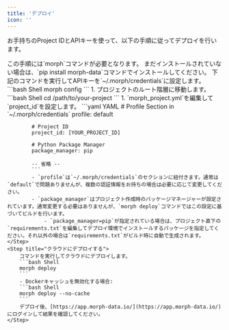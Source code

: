 ```yaml
---
title: 'デプロイ'
icon: ''
---
```


お手持ちのProject IDとAPIキーを使って、以下の手順に従ってデプロイを行います。

<Note>
    この手順には`morph`コマンドが必要となります。
    まだインストールされていない場合は、`pip install morph-data`コマンドでインストールしてください。
</Note>

<Steps>
    <Step title="morph CLIを設定する">
        下記のコマンドを実行してAPIキーを`~/.morph/credentials`に設定します。
        ```bash Shell
        morph config
        ```
    </Step>
    <Step title="プロジェクトをセットアップする">
        1. プロジェクトのルート階層に移動します。
            ```bash Shell
            cd /path/to/your-project
            ```
        1. `morph_project.yml`を編集して`project_id`を設定します。
            ```yaml YAML
            # Profile Section in `~/.morph/credentials`
            profile: default

            # Project ID
            project_id: [YOUR_PROJECT_ID]

            # Python Package Manager
            package_manager: pip

            -- 省略 --
            ```
            - `profile`は`~/.morph/credentials`のセクションに紐付きます。通常は`default`で問題ありませんが、複数の認証情報をお持ちの場合は必要に応じて変更してください。
            - `package_manager`はプロジェクト作成時のパッケージマネージャーが設定されています。通常変更する必要はありませんが、`morph deploy`コマンドではこの設定に基づいてビルドを行います。
                - `package_manager=pip`が指定されている場合は、プロジェクト直下の`requirements.txt`を編集してデプロイ環境でインストールするパッケージを指定してください。それ以外の場合は`requirements.txt`がビルド時に自動で生成されます。
    </Step>
    <Step title="クラウドにデプロイする">
        コマンドを実行してクラウドにデプロイします。
        ```bash Shell
        morph deploy
        ```
        - Dockerキャッシュを無効化する場合:
        ```bash Shell
        morph deploy --no-cache
        ```
        デプロイ後、[https://app.morph-data.io/](https://app.morph-data.io/) にログインして結果を確認してください。
    </Step>
</Steps>
